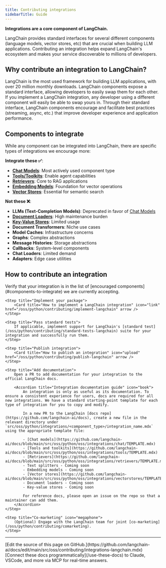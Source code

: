 ```yaml
---
title: Contributing integrations
sidebarTitle: Guide
---
```


**Integrations are a core component of LangChain.**

LangChain provides standard interfaces for several different components (language models, vector stores, etc) that are crucial when building LLM applications. Contributing an integration helps expand LangChain's ecosystem and makes your service discoverable to millions of developers.

## Why contribute an integration to LangChain?

<Card title="Discoverability" icon="magnifying-glass">
    LangChain is the most used framework for building LLM applications, with over 20 million monthly downloads.
</Card>

<Card title="Interoperability" icon="arrows-rotate">
    LangChain components expose a standard interface, allowing developers to easily swap them for each other. If you implement a LangChain integration, any developer using a different component will easily be able to swap yours in.
</Card>

<Card title="Best Practices" icon="star">
    Through their standard interface, LangChain components encourage and facilitate best practices (streaming, async, etc.) that improve developer experience and application performance.
</Card>

## Components to integrate

While any component can be integrated into LangChain, there are specific types of integrations we encourage more:

**Integrate these ✅**:
- [**Chat Models**](/oss/python/integrations/chat): Most actively used component type
- [**Tools/Toolkits**](/oss/python/integrations/tools): Enable agent capabilities
- [**Retrievers**](/oss/python/integrations/retrievers): Core to RAG applications
- [**Embedding Models**](/oss/python/integrations/text_embedding): Foundation for vector operations
- [**Vector Stores**](/oss/python/integrations/vectorstores): Essential for semantic search

**Not these ❌**:
- **LLMs (Text-Completion Models)**: Deprecated in favor of [Chat Models](/oss/python/integrations/chat)
- [**Document Loaders**](/oss/python/integrations/document_loaders): High maintenance burden
- [**Key-Value Stores**](/oss/python/integrations/stores): Limited usage
- **Document Transformers**: Niche use cases
- **Model Caches**: Infrastructure concerns
- **Graphs**: Complex abstractions
- **Message Histories**: Storage abstractions
- **Callbacks**: System-level components
- **Chat Loaders**: Limited demand
- **Adapters**: Edge case utilities

## How to contribute an integration

<Steps>
    <Step title="Confirm eligibility">
        Verify that your integration is in the list of [encouraged components](#components-to-integrate) we are currently accepting.
    </Step>

    <Step title="Implement your package">
        <Card title="How to implement a LangChain integration" icon="link" href="/oss/python/contributing/implement-langchain" arrow />
    </Step>

    <Step title="Pass standard tests">
        If applicable, implement support for LangChain's [standard test](/oss/python/contributing/standard-tests-langchain) suite for your integration and successfully run them.
    </Step>

    <Step title="Publish integration">
        <Card title="How to publish an integration" icon="upload" href="/oss/python/contributing/publish-langchain" arrow />
    </Step>

    <Step title="Add documentation">
        Open a PR to add documentation for your integration to the official LangChain docs.

        <Accordion title="Integration documentation guide" icon="book">
            An integration is only as useful as its documentation. To ensure a consistent experience for users, docs are required for all new integrations. We have a standard starting-point template for each type of integration for you to copy and modify.

            In a new PR to the LangChain [docs repo](https://github.com/langchain-ai/docs), create a new file in the relevant directory under `src/oss/python/integrations/<component_type>/integration_name.mdx` using the appropriate template file:

            - [Chat models](https://github.com/langchain-ai/docs/blob/main/src/oss/python/oss/integrations/chat/TEMPLATE.mdx)
            - [Tools and toolkits](https://github.com/langchain-ai/docs/blob/main/src/oss/python/oss/integrations/tools/TEMPLATE.mdx)
            - [Retrievers](https://github.com/langchain-ai/docs/blob/main/src/oss/python/oss/integrations/retrievers/TEMPLATE.mdx)
            - Text splitters - Coming soon
            - Embedding models - Coming soon
            - [Vector stores](https://github.com/langchain-ai/docs/blob/main/src/oss/python/oss/integrations/vectorstores/TEMPLATE.mdx)
            - Document loaders - Coming soon
            - Key-value stores - Coming soon

            For reference docs, please open an issue on the repo so that a maintainer can add them.
        </Accordion>
    </Step>

    <Step title="Co-marketing" icon="megaphone">
        (Optional) Engage with the LangChain team for joint [co-marketing](/oss/python/contributing/comarketing).
    </Step>
</Steps>

---

<Callout icon="pen-to-square" iconType="regular">
    [Edit the source of this page on GitHub.](https://github.com/langchain-ai/docs/edit/main/src/oss/contributing/integrations-langchain.mdx)
</Callout>
<Tip icon="terminal" iconType="regular">
    [Connect these docs programmatically](/use-these-docs) to Claude, VSCode, and more via MCP for    real-time answers.
</Tip>
